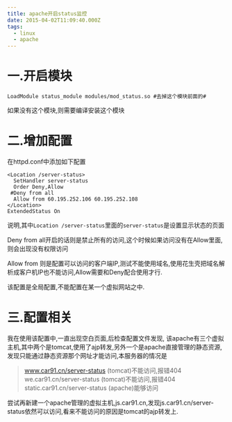 ```yaml
---
title: apache开启status监控
date: 2015-04-02T11:09:40.000Z
tags:
  - linux
  - apache
---
```


# 一.开启模块

```
LoadModule status_module modules/mod_status.so #去掉这个模块前面的#
```
如果没有这个模块,则需要编译安装这个模块

# 二.增加配置

在httpd.conf中添加如下配置

```
<Location /server-status>
  SetHandler server-status
  Order Deny,Allow
 #Deny from all
  Allow from 60.195.252.106 60.195.252.108
</Location>
ExtendedStatus On

```
说明,其中`Location /server-status`里面的`server-status`是设置显示状态的页面

Deny from all开启的话则是禁止所有的访问,这个时候如果访问没有在Allow里面,则会出现没有权限访问

Allow from 则是配置可以访问的客户端IP,测试不能使用域名,使用花生壳把域名解析成客户机IP也不能访问,Allow需要和Deny配合使用才行.

该配置是全局配置,不能配置在某一个虚拟网站之中.

# 三.配置相关

我在使用该配置中,一直出现空白页面,后检查配置文件发现,
该apache有三个虚拟主机,其中两个是tomcat,使用了ajp转发,另外一个是apache直接管理的静态资源,发现只能通过静态资源那个网址才能访问,本服务器的情况是

>www.car91.cn/server-status (tomcat)不能访问,报错404
>we.car91.cn/server-status  (tomcat)不能访问,报错404
>static.car91.cn/server-status (apache)能够访问

尝试再新建一个apache管理的虚拟主机,js.car91.cn,发现js.car91.cn/server-status依然可以访问,看来不能访问的原因是tomcat的ajp转发上.

